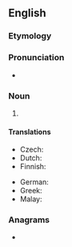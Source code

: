 {{also|pico-second}}
==English==

===Etymology===
{{affix|en|pico-|t1=metric prefix|second}}

===Pronunciation===
* {{a|UK}} {{IPA|en|/ˈpiː.kəʊˌsɛk.ənd/}}

===Noun===
{{en-noun}}

# {{SI-unit|en|pico|second|time}}

====Translations====
{{trans-top|10<sup>-12</sup> second}}
* Czech: {{t|cs|pikosekunda|f}}
* Dutch: {{t+|nl|picoseconde|m}}
* Finnish: {{t+|fi|pikosekunti}}
{{trans-mid}}
* German: {{t+|de|Picosekunde|f}}
* Greek: {{t|el|πικοδευτερόλεπτο|n}}
* Malay: {{t|ms|pikosaat}}
{{trans-bottom}}

===Anagrams===
* {{anagrams|en|a=ccdeinoops|endoscopic}}